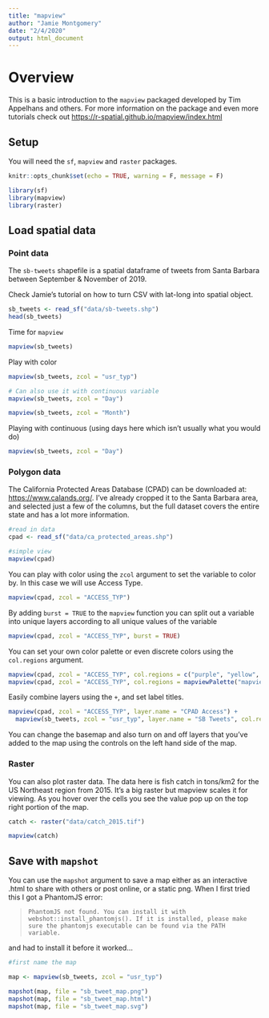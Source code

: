 ```yaml
---
title: "mapview"
author: "Jamie Montgomery"
date: "2/4/2020"
output: html_document
---
```


# Overview

This is a basic introduction to the `mapview` packaged developed by Tim Appelhans and others. For more information on the package and even more tutorials check out [https://r-spatial.github.io/mapview/index.html](https://r-spatial.github.io/mapview/index.html)


## Setup

You will need the `sf`, `mapview` and `raster` packages. 

```r
knitr::opts_chunk$set(echo = TRUE, warning = F, message = F)

library(sf)
library(mapview)
library(raster)
```

## Load spatial data

### Point data

The `sb-tweets` shapefile is a spatial dataframe of tweets from Santa Barbara  between September & November of 2019.

Check Jamie's tutorial on how to turn CSV with lat-long into spatial object.

```r
sb_tweets <- read_sf("data/sb-tweets.shp")
head(sb_tweets)
```

Time for `mapview`

```r
mapview(sb_tweets)
```

Play with color

```r
mapview(sb_tweets, zcol = "usr_typ")
```

```r
# Can also use it with continuous variable
mapview(sb_tweets, zcol = "Day")
```

```r
mapview(sb_tweets, zcol = "Month")
```

Playing with continuous (using days here which isn't usually what you would do)

```r
mapview(sb_tweets, zcol = "Day")
```

### Polygon data

The California Protected Areas Database (CPAD) can be downloaded at: [https://www.calands.org/](https://www.calands.org/). I've already cropped it to the Santa Barbara area, and selected just a few of the columns, but the full dataset covers the entire state and has a lot more information.

```r
#read in data
cpad <- read_sf("data/ca_protected_areas.shp")

#simple view
mapview(cpad)
```

You can play with color using the `zcol` argument to set the variable to color by. In this case we will use Access Type.

```r
mapview(cpad, zcol = "ACCESS_TYP")
```

By adding `burst = TRUE` to the `mapview` function you can split out a variable into unique layers according to all unique values of the variable

```r
mapview(cpad, zcol = "ACCESS_TYP", burst = TRUE)
```


You can set your own color palette or even discrete colors using the `col.regions` argument.

```r
mapview(cpad, zcol = "ACCESS_TYP", col.regions = c("purple", "yellow", "darkgreen", "orange"))
mapview(cpad, zcol = "ACCESS_TYP", col.regions = mapviewPalette("mapviewSpectralColors")) 
```

Easily combine layers using the `+`, and set label titles.

```r
mapview(cpad, zcol = "ACCESS_TYP", layer.name = "CPAD Access") + 
  mapview(sb_tweets, zcol = "usr_typ", layer.name = "SB Tweets", col.regions = c("darkgreen", "darkblue"))

```

You can change the basemap and also turn on and off layers that you've added to the map using the controls on the left hand side of the map.

### Raster

You can also plot raster data. The data here is fish catch in tons/km2 for the US Northeast region from 2015. It's a big raster but mapview scales it for viewing.  As you hover over the cells you see the value pop up on the top right portion of the map.

```r
catch <- raster("data/catch_2015.tif") 

mapview(catch)
```


## Save with `mapshot`

You can use the `mapshot` argument to save a map either as an interactive .html to share with others or post online, or a static png. When I first tried this I got a PhantomJS error:

> `PhantomJS not found. You can install it with webshot::install_phantomjs(). If it is installed, please make sure the phantomjs executable can be found via the PATH variable.`

and had to install it before it worked...

```r
#first name the map

map <- mapview(sb_tweets, zcol = "usr_typ")

mapshot(map, file = "sb_tweet_map.png")
mapshot(map, file = "sb_tweet_map.html")
mapshot(map, file = "sb_tweet_map.svg")
```

